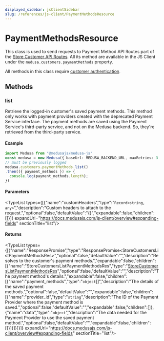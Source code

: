 ```yaml
---
displayed_sidebar: jsClientSidebar
slug: /references/js-client/PaymentMethodsResource
---
```



# PaymentMethodsResource

This class is used to send requests to Payment Method API Routes part of the [Store Customer API Routes](https://docs.medusajs.com/v1/api/store#customers\_postcustomers). All its method
are available in the JS Client under the `medusa.customers.paymentMethods` property.

All methods in this class require [customer authentication](js_client.AuthResource.mdx#authenticate).

## Methods

### list

Retrieve the logged-in customer's saved payment methods. This method only works with payment providers created with the deprecated Payment Service interface.
The payment methods are saved using the Payment Service's third-party service, and not on the Medusa backend. So, they're retrieved from the third-party service.

#### Example

```ts
import Medusa from "@medusajs/medusa-js"
const medusa = new Medusa({ baseUrl: MEDUSA_BACKEND_URL, maxRetries: 3 })
// must be previously logged
medusa.customers.paymentMethods.list()
.then(({ payment_methods }) => {
  console.log(payment_methods.length);
})
```

#### Parameters

<TypeList types={[{"name":"customHeaders","type":"`Record<string, any>`","description":"Custom headers to attach to the request.","optional":false,"defaultValue":"{}","expandable":false,"children":[]}]} expandUrl="https://docs.medusajs.com/js-client/overview#expanding-fields" sectionTitle="list"/>

#### Returns

<TypeList types={[{"name":"ResponsePromise","type":"ResponsePromise&#60;StoreCustomersListPaymentMethodsRes&#62;","optional":false,"defaultValue":"","description":"Resolves to the customer's payment methods.","expandable":false,"children":[{"name":"StoreCustomersListPaymentMethodsRes","type":"[StoreCustomersListPaymentMethodsRes](../../medusa/types/medusa.StoreCustomersListPaymentMethodsRes.mdx)","optional":false,"defaultValue":"","description":"The payment method's details.","expandable":false,"children":[{"name":"payment_methods","type":"`object`[]","description":"The details of the saved payment methods.","optional":false,"defaultValue":"","expandable":false,"children":[{"name":"provider_id","type":"`string`","description":"The ID of the Payment Provider where the payment method is saved.","optional":false,"defaultValue":"","expandable":false,"children":[]},{"name":"data","type":"`object`","description":"The data needed for the Payment Provider to use the saved payment method.","optional":false,"defaultValue":"","expandable":false,"children":[]}]}]}]}]} expandUrl="https://docs.medusajs.com/js-client/overview#expanding-fields" sectionTitle="list"/>
